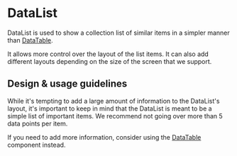 
<Meta title="Components/Lists and Tables/DataList/Docs" />

# DataList

DataList is used to show a collection list of similar items in a simpler manner
than [DataTable](?path=/story/components-lists-and-tables-datatable-docs--page).

It allows more control over the layout of the list items. It can also add
different layouts depending on the size of the screen that we support.

## Design & usage guidelines

While it's tempting to add a large amount of information to the DataList's
layout, it's important to keep in mind that the DataList is meant to be a simple
list of important items. We recommend not going over more than 5 data points per
item.

If you need to add more information, consider using the
[DataTable](?path=/story/components-lists-and-tables-datatable-docs--page)
component instead.
